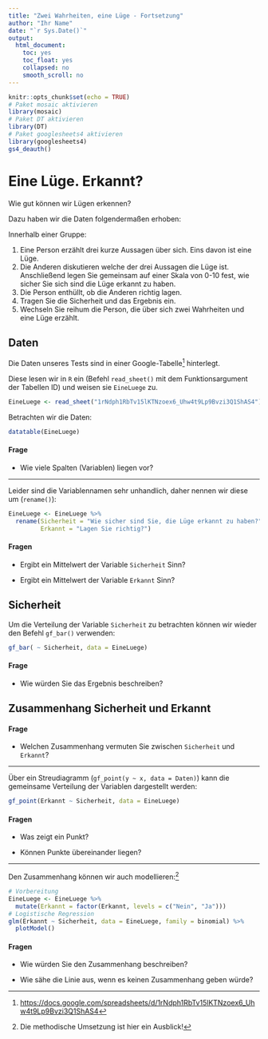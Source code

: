 ```yaml
---
title: "Zwei Wahrheiten, eine Lüge - Fortsetzung"
author: "Ihr Name"
date: "`r Sys.Date()`"
output:
  html_document:
    toc: yes
    toc_float: yes
    collapsed: no
    smooth_scroll: no
---
```


```r
knitr::opts_chunk$set(echo = TRUE)
# Paket mosaic aktivieren
library(mosaic)
# Paket DT aktivieren
library(DT)
# Paket googlesheets4 aktivieren
library(googlesheets4)
gs4_deauth()
```

# Eine Lüge. Erkannt?

Wie gut können wir Lügen erkennen?

Dazu haben wir die Daten folgendermaßen erhoben:

Innerhalb einer Gruppe:

1. Eine Person erzählt drei kurze Aussagen über sich. Eins davon ist eine Lüge.
2. Die Anderen diskutieren welche der drei Aussagen die Lüge ist. Anschließend legen Sie gemeinsam auf einer Skala von 0-10 fest, wie sicher Sie sich sind die Lüge erkannt zu haben.
3. Die Person enthüllt, ob die Anderen richtig lagen.
4. Tragen Sie die Sicherheit und das Ergebnis ein.
5. Wechseln Sie reihum die Person, die über sich zwei Wahrheiten und eine Lüge erzählt.

## Daten

Die Daten unseres Tests sind in einer Google-Tabelle^[[https://docs.google.com/spreadsheets/d/1rNdph1RbTv15lKTNzoex6_Uhw4t9Lp9Bvzi3Q1ShAS4](https://docs.google.com/spreadsheets/d/1rNdph1RbTv15lKTNzoex6_Uhw4t9Lp9Bvzi3Q1ShAS4)] hinterlegt.

Diese lesen wir in `R` ein (Befehl `read_sheet()` mit dem Funktionsargument der Tabellen ID) und weisen sie `EineLuege` zu.

```r
EineLuege <- read_sheet("1rNdph1RbTv15lKTNzoex6_Uhw4t9Lp9Bvzi3Q1ShAS4")
```

Betrachten wir die Daten:

```r
datatable(EineLuege)
```

#### Frage

- Wie viele Spalten (Variablen) liegen vor?

***

Leider sind die Variablennamen sehr unhandlich, daher nennen wir diese um (`rename()`):

```r
EineLuege <- EineLuege %>%
  rename(Sicherheit = "Wie sicher sind Sie, die Lüge erkannt zu haben?",
         Erkannt = "Lagen Sie richtig?")
```

#### Fragen

- Ergibt ein Mittelwert der Variable `Sicherheit` Sinn?

- Ergibt ein Mittelwert der Variable `Erkannt` Sinn?

## Sicherheit

Um die Verteilung der Variable `Sicherheit` zu betrachten können wir wieder den Befehl `gf_bar()` verwenden:

```r
gf_bar( ~ Sicherheit, data = EineLuege)
```

#### Frage

- Wie würden Sie das Ergebnis beschreiben?

## Zusammenhang Sicherheit und Erkannt

#### Frage

- Welchen Zusammenhang vermuten Sie zwischen `Sicherheit` und `Erkannt`?

***

Über ein Streudiagramm (`gf_point(y ~ x, data = Daten)`) kann die gemeinsame Verteilung der Variablen dargestellt werden:

```r
gf_point(Erkannt ~ Sicherheit, data = EineLuege)
```

#### Fragen

- Was zeigt ein Punkt?

- Können Punkte übereinander liegen?

***

Den Zusammenhang können wir auch modellieren:^[Die methodische Umsetzung ist hier ein Ausblick!]

```r
# Vorbereitung
EineLuege <- EineLuege %>%
  mutate(Erkannt = factor(Erkannt, levels = c("Nein", "Ja")))
# Logistische Regression
glm(Erkannt ~ Sicherheit, data = EineLuege, family = binomial) %>%
  plotModel()
```

#### Fragen

- Wie würden Sie den Zusammenhang beschreiben?

- Wie sähe die Linie aus, wenn es keinen Zusammenhang geben würde?

